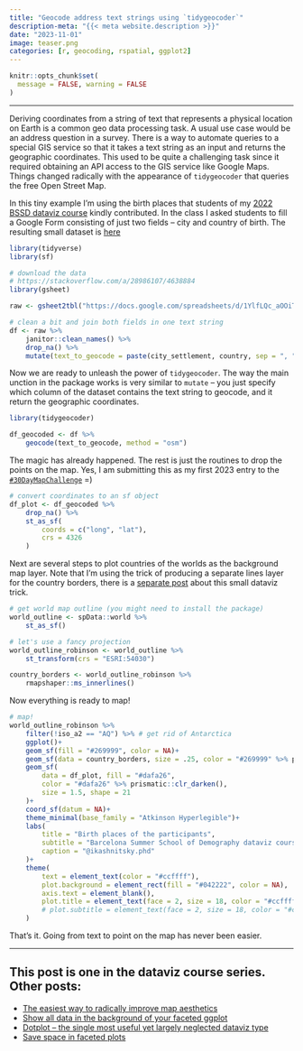 ```yaml
---
title: "Geocode address text strings using `tidygeocoder`"
description-meta: "{{< meta website.description >}}"
date: "2023-11-01"
image: teaser.png
categories: [r, geocoding, rspatial, ggplot2]
---
```


```r
knitr::opts_chunk$set(
  message = FALSE, warning = FALSE
)
```

***

Deriving coordinates from a string of text that represents a physical location on Earth is a common geo data processing task. A usual use case would be an address question in a survey. There is a way to automate queries to a special GIS service so that it takes a text string as an input and returns the geographic coordinates. This used to be quite a challenging task since it required obtaining an API access to the GIS service like Google Maps. Things changed radically with the appearance of `tidygeocoder` that queries the free Open Street Map. 

In this tiny example I'm using the birth places that students of my [2022 BSSD dataviz course][bssd] kindly contributed. In the class I asked students to fill a Google Form consisting of just two fields -- city and country of birth. The resulting small dataset is [here][data]


```r
library(tidyverse)
library(sf)

# download the data
# https://stackoverflow.com/a/28986107/4638884
library(gsheet)

raw <- gsheet2tbl("https://docs.google.com/spreadsheets/d/1YlfLQc_aOOiTqaSGu5TI70OQy1ewTa_Ti0qAEOEcy58")

# clean a bit and join both fields in one text string 
df <- raw %>% 
    janitor::clean_names() %>% 
    drop_na() %>% 
    mutate(text_to_geocode = paste(city_settlement, country, sep = ", "))
```

Now we are ready to unleash the power of `tidygeocoder`. The way the main unction in the package works is very similar to `mutate` -- you just specify which column of the dataset contains the text string to geocode, and it return the geographic coordinates.  

```r
library(tidygeocoder)

df_geocoded <- df %>% 
    geocode(text_to_geocode, method = "osm")
```

The magic has already happened. The rest is just the routines to drop the points on the map. Yes, I am submitting this as my first 2023 entry to the [`#30DayMapChallenge`][30d] =)

```r
# convert coordinates to an sf object
df_plot <- df_geocoded %>% 
    drop_na() %>% 
    st_as_sf(
        coords = c("long", "lat"),
        crs = 4326
    )
```

Next are several steps to plot countries of the worlds as the background map layer. Note that I'm using the trick of producing a separate lines layer for the country borders, there is a [separate post][borders] about this small dataviz trick.

```r
# get world map outline (you might need to install the package)
world_outline <- spData::world %>% 
    st_as_sf()

# let's use a fancy projection
world_outline_robinson <- world_outline %>% 
    st_transform(crs = "ESRI:54030")

country_borders <- world_outline_robinson %>% 
    rmapshaper::ms_innerlines()
```

Now everything is ready to map!

```r
# map!
world_outline_robinson %>% 
    filter(!iso_a2 == "AQ") %>% # get rid of Antarctica
    ggplot()+
    geom_sf(fill = "#269999", color = NA)+
    geom_sf(data = country_borders, size = .25, color = "#269999" %>% prismatic::clr_lighten())+
    geom_sf(
        data = df_plot, fill = "#dafa26", 
        color = "#dafa26" %>% prismatic::clr_darken(),
        size = 1.5, shape = 21
    )+
    coord_sf(datum = NA)+
    theme_minimal(base_family = "Atkinson Hyperlegible")+
    labs(
        title = "Birth places of the participants",
        subtitle = "Barcelona Summer School of Demography dataviz course at CED, July 2022",
        caption = "@ikashnitsky.phd"
    )+
    theme(
        text = element_text(color = "#ccffff"),
        plot.background = element_rect(fill = "#042222", color = NA),
        axis.text = element_blank(),
        plot.title = element_text(face = 2, size = 18, color = "#ccffff")
        # plot.subtitle = element_text(face = 2, size = 18, color = "#ccffff")
    )
```


That's it. Going from text to point on the map has never been easier.       


***

::: {.callout-note}
# This post is one in the **dataviz course series**. Other posts:
- [The easiest way to radically improve map aesthetics][borders]
- [Show all data in the background of your faceted ggplot][bg]
- [Dotplot – the single most useful yet largely neglected dataviz type][dotplot]
- [Save space in faceted plots][shrink]
:::


[bssd]: https://github.com/ikashnitsky/dataviz-bssd/releases/tag/v.3.0
[borders]: https://ikashnitsky.phd/2023/map-borders/
[bg]: https://ikashnitsky.phd/2020/background-data/
[dotplot]: https://ikashnitsky.phd/2019/dotplot/
[data]: https://docs.google.com/spreadsheets/d/1YlfLQc_aOOiTqaSGu5TI70OQy1ewTa_Ti0qAEOEcy58
[30d]: https://30daymapchallenge.com
[shrink]: https://ikashnitsky.phd/2023/shrink-space/

